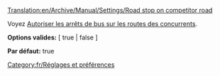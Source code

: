 [[Translation:en/Archive/Manual/Settings/Road stop on competitor road]]


Voyez [[fr/Archive/Manual/Settings/Options avancées/Stations#Autoriser les arrêts de bus sur les routes des concurrents|Autoriser les arrêts de bus sur les routes des concurrents]].


'''Options valides:''' [ true | false ]

'''Par défaut:''' true

[[Category:fr/Réglages et préférences]]